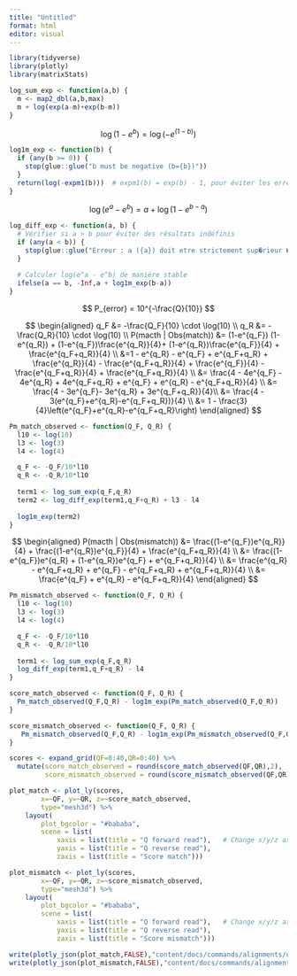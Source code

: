 ```yaml
---
title: "Untitled"
format: html
editor: visual
---
```


```r
library(tidyverse)
library(plotly)
library(matrixStats)
```

```r
log_sum_exp <- function(a,b) {
  m <- map2_dbl(a,b,max)
  m + log(exp(a-m)+exp(b-m))
}
```

$$
\log(1 - e^b) = \log\left(-e^{(1-b)}\right)
$$

```r
log1m_exp <- function(b) {
  if (any(b >= 0)) {
    stop(glue::glue("b must be negative (b={b})"))
  }
  return(log(-expm1(b)))  # expm1(b) = exp(b) - 1, pour éviter les erreurs d'arrondi
}
```

$$
\log(e^a - e^b) = a + \log(1 - e^{b-a})
$$

```r
log_diff_exp <- function(a, b) {
  # Vérifier si a > b pour éviter des résultats indéfinis
  if (any(a < b)) {
    stop(glue::glue("Erreur : a ({a}) doit etre strictement sup�rieur � b ({b}) pour que e^a - e^b soit positif."))
  }
  
  # Calculer log(e^a - e^b) de manière stable
  ifelse(a == b, -Inf,a + log1m_exp(b-a))
}
```

$$
P_{error} = 10^{-\frac{Q}{10}}
$$

$$
\begin{aligned}
q_F &= -\frac{Q_F}{10} \cdot \log(10) \\
q_R &= -\frac{Q_R}{10} \cdot \log(10) \\ 
P(macth | Obs(match)) &= (1-e^{q_F}) (1-e^{q_R}) + (1-e^{q_F})\frac{e^{q_R}}{4}+ (1-e^{q_R})\frac{e^{q_F}}{4} + \frac{e^{q_F+q_R}}{4} \\
&=1 - e^{q_R} - e^{q_F} + e^{q_F+q_R} + \frac{e^{q_R}}{4} - \frac{e^{q_F+q_R}}{4} + \frac{e^{q_F}}{4} - \frac{e^{q_F+q_R}}{4} + \frac{e^{q_F+q_R}}{4} \\
&= \frac{4 - 4e^{q_F} - 4e^{q_R} + 4e^{q_F+q_R} + e^{q_F} + e^{q_R} - e^{q_F+q_R}}{4} \\
&= \frac{4 - 3e^{q_F}- 3e^{q_R} + 3e^{q_F+q_R}}{4}\\
&= \frac{4 - 3(e^{q_F}+e^{q_R}-e^{q_F+q_R})}{4} \\
&= 1 - \frac{3}{4}\left(e^{q_F}+e^{q_R}-e^{q_F+q_R}\right)
\end{aligned}
$$

```r
Pm_match_observed <- function(Q_F, Q_R) {
  l10 <- log(10)
  l3 <- log(3)
  l4 <- log(4)

  q_F <- -Q_F/10*l10
  q_R <- -Q_R/10*l10
  
  term1 <- log_sum_exp(q_F,q_R)
  term2 <- log_diff_exp(term1,q_F+q_R) + l3 - l4
  
  log1m_exp(term2)
}
```

$$
\begin{aligned}
P(macth | Obs(mismatch)) &= \frac{(1-e^{q_F})e^{q_R}}{4} + \frac{(1-e^{q_R})e^{q_F}}{4} + \frac{e^{q_F+q_R}}{4} \\
&= \frac{(1-e^{q_F})e^{q_R} + (1-e^{q_R})e^{q_F} + e^{q_F+q_R}}{4} \\
&= \frac{e^{q_R} - e^{q_F+q_R} + e^{q_F} - e^{q_F+q_R} + e^{q_F+q_R}}{4} \\
&= \frac{e^{q_F} + e^{q_R} - e^{q_F+q_R}}{4}
\end{aligned}
$$

```r
Pm_mismatch_observed <- function(Q_F, Q_R) {
  l10 <- log(10)
  l3 <- log(3)
  l4 <- log(4)

  q_F <- -Q_F/10*l10
  q_R <- -Q_R/10*l10
  
  term1 <- log_sum_exp(q_F,q_R)
  log_diff_exp(term1,q_F+q_R) - l4
}
```

```r
score_match_observed <- function(Q_F, Q_R) {
  Pm_match_observed(Q_F,Q_R) - log1m_exp(Pm_match_observed(Q_F,Q_R)) 
}

score_mismatch_observed <- function(Q_F, Q_R) {
   Pm_mismatch_observed(Q_F,Q_R) - log1m_exp(Pm_mismatch_observed(Q_F,Q_R)) 
}
```

```r
scores <- expand_grid(QF=0:40,QR=0:40) %>%
  mutate(score_match_observed = round(score_match_observed(QF,QR),2),
         score_mismatch_observed = round(score_mismatch_observed(QF,QR),2))
```

```r
plot_match <- plot_ly(scores, 
        x=~QF, y=~QR, z=~score_match_observed, 
        type="mesh3d") %>%
    layout(
        plot_bgcolor = "#bababa",
        scene = list(
            xaxis = list(title = "Q forward read"),   # Change x/y/z axis title
            yaxis = list(title = "Q reverse read"),
            zaxis = list(title = "Score match")))
```

```r
plot_mismatch <- plot_ly(scores, 
        x=~QF, y=~QR, z=~score_mismatch_observed, 
        type="mesh3d") %>%
    layout(
        plot_bgcolor = "#bababa",
        scene = list(
            xaxis = list(title = "Q forward read"),   # Change x/y/z axis title
            yaxis = list(title = "Q reverse read"),
            zaxis = list(title = "Score mismatch")))
```

```r
write(plotly_json(plot_match,FALSE),"content/docs/commands/alignments/obipairing/exact-alignment/match.json")
write(plotly_json(plot_mismatch,FALSE),"content/docs/commands/alignments/obipairing/exact-alignment/mismatch.json")

```